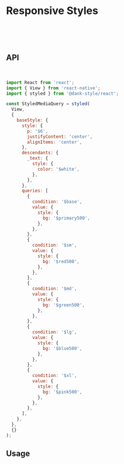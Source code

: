 
<Meta title="api/Responsive Styles" />

# Responsive Styles

<br />
<br />
<br />

## API

<br />

```jsx
import React from 'react';
import { View } from 'react-native';
import { styled } from '@dank-style/react';

const StyledMediaQuery = styled(
  View,
  {
    baseStyle: {
      style: {
        p: '$6',
        justifyContent: 'center',
        alignItems: 'center',
      },
      descendants: {
        _text: {
          style: {
            color: '$white',
          },
        },
      },
      queries: [
        {
          condition: '$base',
          value: {
            style: {
              bg: '$primary500',
            },
          },
        },
        {
          condition: '$sm',
          value: {
            style: {
              bg: '$red500',
            },
          },
        },
        {
          condition: '$md',
          value: {
            style: {
              bg: '$green500',
            },
          },
        },
        {
          condition: '$lg',
          value: {
            style: {
              bg: '$blue500',
            },
          },
        },
        {
          condition: '$xl',
          value: {
            style: {
              bg: '$pink500',
            },
          },
        },
      ],
    },
  },
  {}
);
```

## Usage

<Canvas>
  <Story id="api-stories-responsivestyles--responsive-styles" />
</Canvas>
